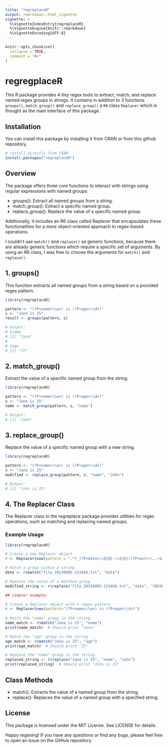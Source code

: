 ```yaml
---
title: "regreplaceR"
output: rmarkdown::html_vignette
vignette: >
  %\VignetteIndexEntry{regreplaceR}
  %\VignetteEngine{knitr::rmarkdown}
  %\VignetteEncoding{UTF-8}
---
```


```r
knitr::opts_chunk$set(
  collapse = TRUE,
  comment = "#>"
)
```

# regregplaceR

This R package provides 4 tiny regex tools to extract, match, and replace named regex groups in strings. 
It contains in addition to 3 functions `groups()`, `match_group()` and `replace_group()` a `R6` class `Replacer` 
which is thought as the main interface of this package.

## Installation

You can install this package by installing it from CRAN or from this github repository.

```r
# install directly from CRAN
install.packages("regreplaceR")
```

## Overview

The package offers three core functions to interact with strings using regular expressions with named groups:

- groups(): Extract all named groups from a string.
- match_group(): Extract a specific named group.
- replace_group(): Replace the value of a specific named group.

Additionally, it includes an R6 class called Replacer that encapsulates these functionalities for a more 
object-oriented approach to regex-based operations.

I couldn't use `match()` and `replace()` as generic functions, because there are already generic functions
which require a specific set of arguments.
By using an R6 class, I was free to choose the arguments for `match()` and `replace()`.

## 1. groups()

This function extracts all named groups from a string based on a provided regex pattern.

```r
library(regreplaceR)

pattern <- "(?P<name>\\w+) is (?P<age>\\d+)"
s <- "Jane is 25"
result <- groups(pattern, s)

# Output:
# $name
# [1] "Jane"
#
# $age
# [1] "25"
```

## 2. match_group()

Extract the value of a specific named group from the string.

```r
library(regreplaceR)

pattern <- "(?P<name>\\w+) is (?P<age>\\d+)"
s <- "Jane is 25"
name <- match_group(pattern, s, "name")

# Output:
# [1] "Jane"
```

## 3. replace_group()

Replace the value of a specific named group with a new string.

```r
library(regreplaceR)

pattern <- "(?P<name>\\w+) is (?P<age>\\d+)"
s <- "Jane is 25"
modified <- replace_group(pattern, s, "name", "John")

# Output:
# [1] "John is 25"
```

## 4. The Replacer Class

The Replacer class in the regreplace package provides utilities for
regex operations, such as matching and replacing named groups.

### Example Usage

```r
library(regreplaceR)

# Create a new Replacer object
r <- Replacer$new(pattern = ".*?_(?P<date>\\d{8}-\\d{6})(?P<ext>\\..+$)")

# Match a group within a string
date <- r$match("file_20230905-123456.txt", "date")

# Replace the value of a matched group
modified_string <- r$replace("file_20230905-123456.txt", "date", "20240905-123456")

## simpler example:

# Create a Replacer object with a regex pattern
r <- Replacer$new(pattern="(?P<name>\\w+) is (?P<age>\\d+)")
   
# Match the "name" group in the string
name_match <- r$match("Jane is 25", "name")
print(name_match)  # Should print "Jane"

# Match the "age" group in the string
age_match <- r$match("Jane is 25", "age")
print(age_match)  # Should print "25"

# Replace the "name" group in the string
replaced_string <- r$replace("Jane is 25", "name", "John")
print(replaced_string)  # Should print "John is 25"

```

## Class Methods

- match(): Extracts the value of a named group from the string.
- replace(): Replaces the value of a named group with a specified string.

## License

This package is licensed under the MIT License. See LICENSE for details.

Happy regexing! If you have any questions or find any bugs, please feel 
free to open an issue on the GitHub repository.


